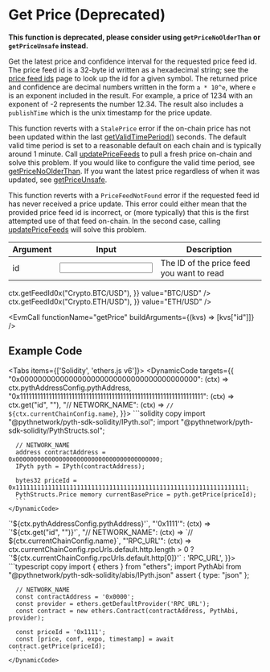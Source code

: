 
# Get Price (Deprecated)

**This function is deprecated, please consider using `getPriceNoOlderThan` or `getPriceUnsafe` instead.**

Get the latest price and confidence interval for the requested price feed id.
The price feed id is a 32-byte id written as a hexadecimal string; see the [price feed ids](https://pyth.network/developers/price-feed-ids) page to look up the id for a given symbol.
The returned price and confidence are decimal numbers written in the form `a * 10^e`, where `e` is an exponent included in the result.
For example, a price of 1234 with an exponent of -2 represents the number 12.34.
The result also includes a `publishTime` which is the unix timestamp for the price update.

This function reverts with a `StalePrice` error if the on-chain price has not been updated within the last [getValidTimePeriod()](get-valid-time-period) seconds.
The default valid time period is set to a reasonable default on each chain and is typically around 1 minute.
Call [updatePriceFeeds](update-price-feeds) to pull a fresh price on-chain and solve this problem.
If you would like to configure the valid time period, see [getPriceNoOlderThan](get-price-no-older-than).
If you want the latest price regardless of when it was updated, see [getPriceUnsafe](get-price-unsafe).

This function reverts with a `PriceFeedNotFound` error if the requested feed id has never received a price update.
This error could either mean that the provided price feed id is incorrect, or (more typically) that this is the first
attempted use of that feed on-chain. In the second case, calling [updatePriceFeeds](update-price-feeds) will solve
this problem.

<div className="mt-6 overflow-x-auto">

| Argument                                 | Input                                         | Description                               |
| ---------------------------------------- | --------------------------------------------- | ----------------------------------------- |
| <Arg required={true} type="hex">id</Arg> | <Input id="id" format={InputFormats.ZeroX} /> | The ID of the price feed you want to read |

</div>

<Examples>
  <Example
    keyValues={{
      id: (ctx) => ctx.getFeedId0x("Crypto.BTC/USD"),
    }}
    value="BTC/USD"
  />
  <Example
    keyValues={{
      id: (ctx) => ctx.getFeedId0x("Crypto.ETH/USD"),
    }}
    value="ETH/USD"
  />
</Examples>

<EvmCall functionName="getPrice" buildArguments={(kvs) => [kvs["id"]]} />

## Example Code

<Tabs items={['Solidity', 'ethers.js v6']}>
  <Tab>
    <DynamicCode targets={{
        "0x0000000000000000000000000000000000000000": (ctx) => ctx.pythAddressConfig.pythAddress,
        "0x1111111111111111111111111111111111111111111111111111111111111111": (ctx) => ctx.get("id", "<id>"),
        "// NETWORK_NAME": (ctx) => `// ${ctx.currentChainConfig.name}`,
    }}>
      ```solidity copy
      import "@pythnetwork/pyth-sdk-solidity/IPyth.sol";
      import "@pythnetwork/pyth-sdk-solidity/PythStructs.sol";

      // NETWORK_NAME
      address contractAddress = 0x0000000000000000000000000000000000000000;
      IPyth pyth = IPyth(contractAddress);

      bytes32 priceId = 0x1111111111111111111111111111111111111111111111111111111111111111;
      PythStructs.Price memory currentBasePrice = pyth.getPrice(priceId);
      ```
    </DynamicCode>

  </Tab>

  <Tab>
    <DynamicCode targets={{
        "'0x0000'": (ctx) => `'${ctx.pythAddressConfig.pythAddress}'`,
        "'0x1111'": (ctx) => `'${ctx.get("id", "<id>")}'`,
        "// NETWORK_NAME": (ctx) => `// ${ctx.currentChainConfig.name}`,
        "'RPC_URL'": (ctx) => ctx.currentChainConfig.rpcUrls.default.http.length > 0 ? `'${ctx.currentChainConfig.rpcUrls.default.http[0]}'` : 'RPC_URL',
    }}>
      ```typescript copy
      import { ethers } from "ethers";
      import PythAbi from "@pythnetwork/pyth-sdk-solidity/abis/IPyth.json" assert { type: "json" };

      // NETWORK_NAME
      const contractAddress = '0x0000';
      const provider = ethers.getDefaultProvider('RPC_URL');
      const contract = new ethers.Contract(contractAddress, PythAbi, provider);

      const priceId = '0x1111';
      const [price, conf, expo, timestamp] = await contract.getPrice(priceId);
      ```
    </DynamicCode>

  </Tab>
</Tabs>
